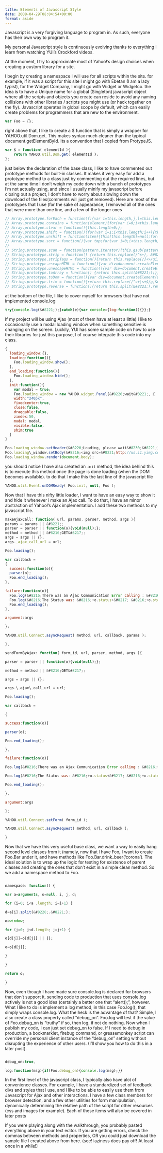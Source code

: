 ```yaml
---
title: Elements of Javascript Style
date: 2008-04-29T08:04:54+00:00
format: aside
---
```

Javascript is a very forgiving language to program in. As such, everyone has their own way to program it.

My personal Javascript style is continuously evolving thanks to everything I learn from watching YUI&#8217;s Crockford videos.

At the moment, I try to approximate most of Yahoo!&#8217;s design choices when creating a custom library for a site.

I begin by creating a namespace I will use for all scripts within the site. for example, if it was a script for this site I might go with Ebetan (I am a lazy typist), for the Widget Company, I might go with Widget or Widgetco. the idea is to have a Unique name for a global (Singleton) javascript object where all the scripts and objects you create can reside to avoid any naming collisions with other libraries / scripts you might use (or hack together on the fly). Javascript operates in global scope by default, which can easily create problems for programmers that are new to the environment.

```javascript
var Foo = {};
```

right above that, I like to create a $ function that is simply a wrapper for YAHOO.util.Dom.get. This makes syntax much cleaner than the typical document.getElementById. Its a convention that I copied from ProtypeJS.

```javascript
var $ = function( elementId ){
    return YAHOO.util.Dom.get( elementId );
};
```

just below the declaration of the base class, I like to have commented out prototype methods for built-in classes. It makes it very easy for add a prototype method to a class just by commenting out the required lines, but at the same time I don&#8217;t weigh my code down with a bunch of prototypes I&#8217;m not actually using, and since I usually minify my javascript before closing out a project, I don&#8217;t have to worry about slowing down the download of the files(comments will just get removed). Here are most of the prototypes that I use (for the sake of appearance, I removed all of the ones that were more than one line, and a few of the longer ones

```javascript
// Array.prototype.forEach = function(f){var i=this.length,j,l=this.length;for(i=0;i<l;i++){if((j=this[i])){f(j);}}};
// Array.prototype.contains = function(element){for(var i=0;i<this.length;i++){if(this[i]==element){return true;}}return false;};
// Array.prototype.clear = function(){this.length=0;};
// Array.prototype.shift = function(){for(var i=1;i<this.length;i++){this[i-1]=this[i];}this.length=this.length-1;};
// Array.prototype.unshift = function(item){this[this.length]=null;for(var i=1;i<this.length;i++){this[i]=this[i-1];}this[0]=item;};
// Array.prototype.sort = function(){var tmp;for(var i=0;i<this.length;i++){for(var j=0;j<this.length;j++){if(this[i]<this[j]){tmp=this[i];this[i]=this[j];this[j]=tmp;}}}};
//
// String.prototype.scan = function(pattern,iterator){this.gsub(pattern, iterator);return this;};
// String.prototype.strip = function() {return this.replace(/^s+/, &#8221;).replace(/s+$/, &#8221;);};
// String.prototype.stripTags = function(){return this.replace(/]+>/gi, &#8221;);};
// String.prototype.escapeHTML = function(){var div=document.createElement(&#8216;div&#8217;);var text=document.createTextNode(this);div.appendChild(text);return div.innerHTML;};
// String.prototype.unescapeHTML = function(){var div=document.createElement(&#8216;div&#8217;);div.innerHTML=this.stripTags();return div.childNodes[0] ? div.childNodes[0].nodeValue : &#8221;;};
// String.prototype.toArray = function() {return this.split(&#8221;);};
// String.prototype.toDom = function(){var div=document.createElement(&#8216;div&#8217;);div.innerHTML=this;return div.firstChild;};
// String.prototype.trim = function(){return this.replace(/^s+|s+$/g,&#8221;);};
// String.prototype.reverse = function(){return this.split(&#8221;).reverse().join(&#8221;);};
```

at the bottom of the file, I like to cover myself for browsers that have not implemented console.log

```javascript
try{console.log(&#8221;);}catch(e){var console={log:function(){}};}
```

If my project will be using Ajax (most of them have at least a little) I like to occasionally use a modal loading window when something sensitive is changing on the screen. Luckily, YUI has some sample code on how to use their libraries for just this purpose, I of course integrate this code into my class.

```javascript
{
  loading_window:{},
  loading:function(){
    Foo.loading_window.show();
  },
  end_loading:function(){
    Foo.loading_window.hide();
  },
  init:function(){
    var modal = true;
    Foo.loading_window = new YAHOO.widget.Panel(&#8220;wait&#8221;, {
    width:"240px",
    fixedcenter:true,
    close:false,
    draggable:false,
    zindex:50,
    modal: modal,
    visible:false,
    shim:true
  }
}

Foo.loading_window.setHeader(&#8220;Loading, please wait&#8230;&#8221;);
Foo.loading\_window.setBody(&#8216;<img src=&#8221;http://us.i1.yimg.com/us.yimg.com/i/us/per/gr/gp/rel\_interstitial_loading.gif&#8221; />&#8217;);
Foo.loading_window.render(document.body);
```

you should notice I have also created an `init` method, the idea behind this is to execute this method once the page is done loading (when the DOM becomes available). to do that I make this the last line of the javascript file

```javascript
YAHOO.util.Event.onDOMReady( Foo.init, null, Foo );
```

Now that I have this nifty little loader, I want to have an easy way to show it and hide it whenever i make an Ajax call. To do that, I have an minor abstraction of Yahoo!&#8217;s Ajax implementation. I add these two methods to my javascript file.

```javascript
makeAjaxCall: function( url, params, parser, method, args ){
params = params || &#8221;;
parser = parser || function(o){void(null);};
method = method || &#8216;GET&#8217;;
args = args || {};
args._ajax_call_url = url;

Foo.loading();

var callback =
{
  success:function(o){
  parser(o);
  Foo.end_loading();
},

failure:function(o){
  Foo.log(&#8216;There was an Ajax Communication Error calling : &#8216;+o.argument.\_ajax\_call_url);
  Foo.log(&#8216;The Status was: &#8216;+o.status+&#8217; &#8216;+o.statusText);
  Foo.end_loading();
},

argument:args

};

YAHOO.util.Connect.asyncRequest( method, url, callback, params );

},

sendFormByAjax: function( form_id, url, parser, method, args ){

parser = parser || function(o){void(null);};

method = method || &#8216;GET&#8217;;

args = args || {};

args.\_ajax\_call_url = url;

Foo.loading();

var callback =

{

success:function(o){

parser(o);

Foo.end_loading();

},

failure:function(o){

Foo.log(&#8216;There was an Ajax Communication Error calling : &#8216;+o.argument.\_ajax\_call_url);

Foo.log(&#8216;The Status was: &#8216;+o.status+&#8217; &#8216;+o.statusText);

Foo.end_loading();

},

argument:args

};

YAHOO.util.Connect.setForm( form_id );

YAHOO.util.Connect.asyncRequest( method, url, callback );

}

```

Now that we have this very useful base class, we want a way to easily hang second level classes from it (namely, now that I have Foo, I want to create Foo.Bar under it, and have methods like Foo.Bar.drink_beer(&#8216;corona&#8217;). The ideal solution is to wrap up the logic for testing for existence of parent classes and creating the ones that don&#8217;t exist in a simple clean method. So we add a namespace method to Foo.

```javascript

namespace: function() {

var a=arguments, o=null, i, j, d;

for (i=0; i<a .length; i=i+1) {

d=a[i].split(&#8220;.&#8221;);

o=window;

for (j=0; j<d.length; j=j+1) {

o[d[j]]=o[d[j]] || {};

o=o[d[j]];

}

}

return o;

}

```

Now, even though I have made sure console.log is declared for browsers that don&#8217;t support it, sending code to production that uses console.log actively is not a good idea (certainly a better one that &#8220;alert();&#8221;, however. What I like to do is implement a log method, in this case Foo.log(), that simply wraps console.log. What the heck is the advantage of that? Simple, I also create a class property called &#8220;debug\_on&#8221;. Foo.log will test if the value of Foo.debug\_on is &#8220;truthy&#8221; if so, then log, if not do nothing. Now when I publish my code, I can just set debug\_on to false. If I need to debug in production, a bookmarklet, firebug command, or greasemonkey script can override my personal client instance of the &#8220;debug\_on&#8221; setting without disrupting the experience of other users. (I&#8217;ll show you how to do this in a later post).

```javascript

debug_on:true,

log:function(msg){if(Foo.debug_on){console.log(msg);}}

```

In the first level of the javascript class, I typically also have alot of convenience classes. For example, I have a standardized set of feedback divs and styles that I use, and I like to be able to easily use them from Javascript for Ajax and other interactions. I have a few class members for browser detection, and a few other utilities for form manipulation, dynamically determining the relative path of the script for other resources (css and images for example). Each of these items will also be covered in later posts

If you were playing along with the walkthrough, you probably pasted everything above in your text editor. If you are getting errors, check the commas between methods and properties, OR you could just download the sample file I created above from here. (see! laziness does pay off! At least once in a while!)
